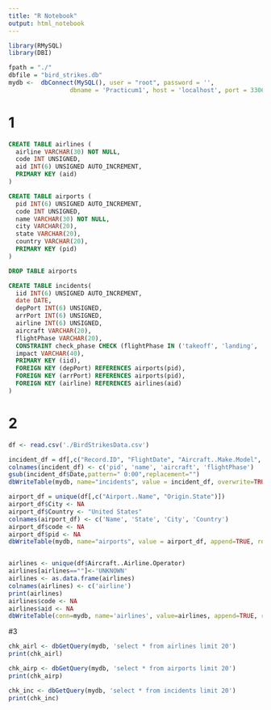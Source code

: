 ```yaml
---
title: "R Notebook"
output: html_notebook
---
```


```r
library(RMySQL)
library(DBI)

fpath = "./"
dbfile = "bird_strikes.db"
mydb <-  dbConnect(MySQL(), user = "root", password = '',
                 dbname = 'Practicum1', host = 'localhost', port = 3306)
```

# 1
```sql
CREATE TABLE airlines (
  airline VARCHAR(30) NOT NULL,
  code INT UNSIGNED,
  aid INT(6) UNSIGNED AUTO_INCREMENT,
  PRIMARY KEY (aid)
)
```
```sql
CREATE TABLE airports (
  pid INT(6) UNSIGNED AUTO_INCREMENT,
  code INT UNSIGNED,
  name VARCHAR(30) NOT NULL,
  city VARCHAR(20),
  state VARCHAR(20),
  country VARCHAR(20),
  PRIMARY KEY (pid)
)
```
```sql
DROP TABLE airports
```
```sql
CREATE TABLE incidents(
  iid INT(6) UNSIGNED AUTO_INCREMENT, 
  date DATE, 
  depPort INT(6) UNSIGNED, 
  arrPort INT(6) UNSIGNED, 
  airline INT(6) UNSIGNED, 
  aircraft VARCHAR(20), 
  flightPhase VARCHAR(20),
  CONSTRAINT check_phase CHECK (flightPhase IN ('takeoff', 'landing', 'inflight', 'unknown')),
  impact VARCHAR(40),
  PRIMARY KEY (iid),
  FOREIGN KEY (depPort) REFERENCES airports(pid),
  FOREIGN KEY (arrPort) REFERENCES airports(pid),
  FOREIGN KEY (airline) REFERENCES airlines(aid)
)
```

# 2
```r
df <- read.csv('./BirdStrikesData.csv')

incident_df = df[,c("Record.ID", "FlightDate", "Aircraft..Make.Model", "When..Phase.of.flight")]
colnames(incident_df) <- c('pid', 'name', 'aircraft', 'flightPhase')
gsub(incident_df$Date,pattern=" 0:00",replacement="")
dbWriteTable(mydb, name="incidents", value = incident_df, overwrite=TRUE, row.names = FALSE, field.types=c())

airport_df = unique(df[,c("Airport..Name", "Origin.State")])
airport_df$City <- NA
airport_df$Country <- "United States"
colnames(airport_df) <- c('Name', 'State', 'City', 'Country')
airport_df$code <- NA
airport_df$pid <- NA
dbWriteTable(mydb, name="airports", value = airport_df, append=TRUE, row.names = FALSE, field.types=c())


airlines <- unique(df$Aircraft..Airline.Operator)
airlines[airlines==""]<-'UNKNOWN'
airlines <- as.data.frame(airlines)
colnames(airlines) <- c('airline')
print(airlines)
airlines$code <- NA
airlines$aid <- NA
dbWriteTable(conn=mydb, name='airlines', value=airlines, append=TRUE, row.names=FALSE, field.types=c())

```
#3
```r
chk_airl <- dbGetQuery(mydb, 'select * from airlines limit 20')
print(chk_airl)

chk_airp <- dbGetQuery(mydb, 'select * from airports limit 20')
print(chk_airp)

chk_inc <- dbGetQuery(mydb, 'select * from incidents limit 20')
print(chk_inc)
```


